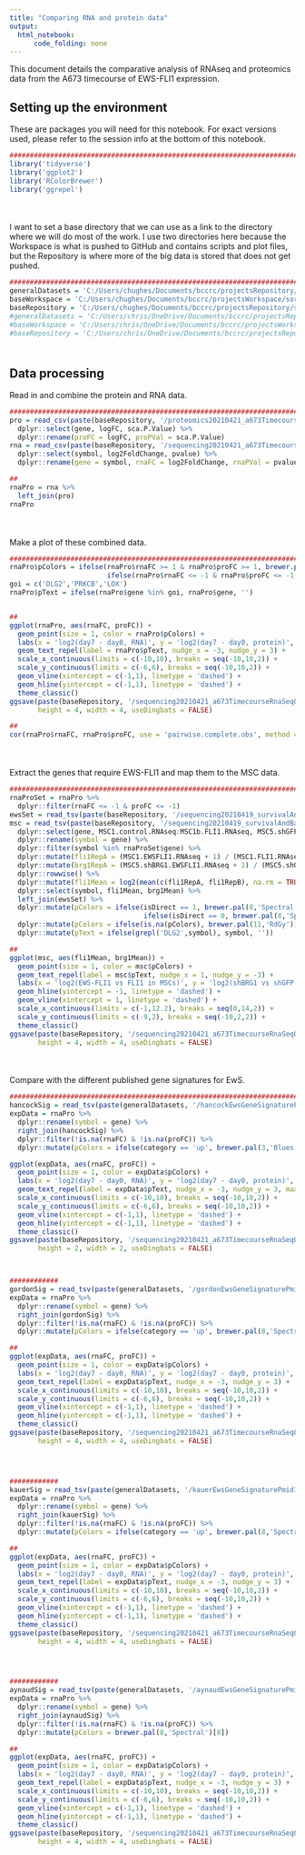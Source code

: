 ```yaml
---
title: "Comparing RNA and protein data"
output:
  html_notebook:
      code_folding: none
---
```


This document details the comparative analysis of RNAseq and proteomics data from the A673 timecourse of EWS-FLI1 expression.

## Setting up the environment

These are packages you will need for this notebook. For exact versions used, please refer to the session info at the bottom of this notebook.

```r
##########################################################################################
library('tidyverse')
library('ggplot2')
library('RColorBrewer')
library('ggrepel')
```

<div style="margin-bottom:50px;"></div>

I want to set a base directory that we can use as a link to the directory where we will do most of the work. I use two directories here because the Workspace is what is pushed to GitHub and contains scripts and plot files, but the Repository is where more of the big data is stored that does not get pushed.

```r
##########################################################################################
generalDatasets = 'C:/Users/chughes/Documents/bccrc/projectsRepository/generalDatasets'
baseWorkspace = 'C:/Users/chughes/Documents/bccrc/projectsWorkspace/sorensenLab/relatedToDlg2'
baseRepository = 'C:/Users/chughes/Documents/bccrc/projectsRepository/sorensenLab/relatedToDlg2'
#generalDatasets = 'C:/Users/chris/OneDrive/Documents/bccrc/projectsRepository/generalDatasets'
#baseWorkspace = 'C:/Users/chris/OneDrive/Documents/bccrc/projectsWorkspace/sorensenLab/relatedToYbx1'
#baseRepository = 'C:/Users/chris/OneDrive/Documents/bccrc/projectsRepository/sorensenLab/relatedToYbx1'
```

<div style="margin-bottom:50px;"></div>

## Data processing

Read in and combine the protein and RNA data.

```r
##########################################################################################
pro = read_csv(paste(baseRepository, '/proteomics20210421_a673TimecourseSearchOutput/dataset_deqms_day7-day0.csv', sep = '')) %>%
  dplyr::select(gene, logFC, sca.P.Value) %>%
  dplyr::rename(proFC = logFC, proPVal = sca.P.Value)
rna = read_csv(paste(baseRepository, '/sequencing20210421_a673TimecourseRnaSeqOutput/dataset_deseq2_day7-day0.csv', sep = '')) %>%
  dplyr::select(symbol, log2FoldChange, pvalue) %>%
  dplyr::rename(gene = symbol, rnaFC = log2FoldChange, rnaPVal = pvalue)

##
rnaPro = rna %>%
  left_join(pro)
rnaPro
```

<div style="margin-bottom:50px;"></div>

Make a plot of these combined data.

```r
##########################################################################################
rnaPro$pColors = ifelse(rnaPro$rnaFC >= 1 & rnaPro$proFC >= 1, brewer.pal(8,'Spectral')[1], 
                        ifelse(rnaPro$rnaFC <= -1 & rnaPro$proFC <= -1, brewer.pal(8,'Spectral')[8], brewer.pal(11,'RdGy')[8]))
goi = c('DLG2','PRKCB','LOX')
rnaPro$pText = ifelse(rnaPro$gene %in% goi, rnaPro$gene, '')


##
ggplot(rnaPro, aes(rnaFC, proFC)) +
  geom_point(size = 1, color = rnaPro$pColors) +
  labs(x = 'log2(day7 - day0, RNA)', y = 'log2(day7 - day0, protein)', title = 'EWS-FL1 regulation') +
  geom_text_repel(label = rnaPro$pText, nudge_x = -3, nudge_y = 3) +
  scale_x_continuous(limits = c(-10,10), breaks = seq(-10,10,2)) +
  scale_y_continuous(limits = c(-6,6), breaks = seq(-10,10,2)) +
  geom_vline(xintercept = c(-1,1), linetype = 'dashed') +
  geom_hline(yintercept = c(-1,1), linetype = 'dashed') +
  theme_classic()
ggsave(paste(baseRepository, '/sequencing20210421_a673TimecourseRnaSeqOutput/scatter_rnaVSpro_day7VSday0.pdf', sep = ''),
       height = 4, width = 4, useDingbats = FALSE)

##
cor(rnaPro$rnaFC, rnaPro$proFC, use = 'pairwise.complete.obs', method = 'pearson')
```

<div style="margin-bottom:50px;"></div>

Extract the genes that require EWS-FLI1 and map them to the MSC data.

```r
##########################################################################################
rnaProSet = rnaPro %>%
  dplyr::filter(rnaFC <= -1 & proFC <= -1)
ewsSet = read_tsv(paste(baseRepository, '/sequencing20210419_survivalAndBafComplexIntersection/aynaud_ewsSignatureSet.txt', sep = ''))
msc = read_tsv(paste(baseRepository, '/sequencing20210419_survivalAndBafComplexIntersection/GSE94277_counts_matrix.txt.gz', sep = '')) %>%
  dplyr::select(gene, MSC1.control.RNAseq:MSC1b.FLI1.RNAseq, MSC5.shGFP.control.RNAseq:MSC5b.shBRG1.EWSFLI1.RNAseq) %>%
  dplyr::rename(symbol = gene) %>%
  dplyr::filter(symbol %in% rnaProSet$gene) %>%
  dplyr::mutate(fli1RepA = (MSC1.EWSFLI1.RNAseq + 1) / (MSC1.FLI1.RNAseq + 1), fli1RepB = (MSC1b.EWSFLI1.RNAseq + 1) / (MSC1b.FLI1.RNAseq + 1)) %>%
  dplyr::mutate(brg1RepA = (MSC5.shBRG1.EWSFLI1.RNAseq + 1) / (MSC5.shGFP.EWSFLI1.RNAseq + 1), brg1RepB = (MSC5b.shBRG1.EWSFLI1.RNAseq + 1) / (MSC5b.shGFP.EWSFLI1.RNAseq + 1)) %>%
  dplyr::rowwise() %>%
  dplyr::mutate(fli1Mean = log2(mean(c(fli1RepA, fli1RepB), na.rm = TRUE)), brg1Mean = log2(mean(c(brg1RepA, brg1RepB), na.rm = TRUE))) %>%
  dplyr::select(symbol, fli1Mean, brg1Mean) %>%
  left_join(ewsSet) %>%
  dplyr::mutate(pColors = ifelse(isDirect == 1, brewer.pal(8,'Spectral')[1],
                                 ifelse(isDirect == 0, brewer.pal(8,'Spectral')[8], NA))) %>%
  dplyr::mutate(pColors = ifelse(is.na(pColors), brewer.pal(11,'RdGy')[8], pColors)) %>%
  dplyr::mutate(pText = ifelse(grepl('DLG2',symbol), symbol, ''))

##
ggplot(msc, aes(fli1Mean, brg1Mean)) +
  geom_point(size = 1, color = msc$pColors) +
  geom_text_repel(label = msc$pText, nudge_x = 1, nudge_y = -3) +
  labs(x = 'log2(EWS-FLI1 vs FLI1 in MSCs)', y = 'log2(shBRG1 vs shGFP in MSCs)', title = 'Direct EWS-FLI1 regulation') +
  geom_hline(yintercept = -1, linetype = 'dashed') +
  geom_vline(xintercept = 1, linetype = 'dashed') +
  scale_x_continuous(limits = c(-1,12.2), breaks = seq(0,14,2)) +
  scale_y_continuous(limits = c(-9,2), breaks = seq(-10,2,2)) +
  theme_classic()
ggsave(paste(baseRepository, '/sequencing20210421_a673TimecourseRnaSeqOutput/scatter_rnaVSproVSmscs_directHits.pdf', sep = ''),
       height = 4, width = 4, useDingbats = FALSE)
```

<div style="margin-bottom:50px;"></div>

Compare with the different published gene signatures for EwS.

```r
##########################################################################################
hancockSig = read_tsv(paste(generalDatasets, '/hancockEwsGeneSignaturePmid18256529/hancockEwsGeneSignatureSet.txt', sep = ''))
expData = rnaPro %>%
  dplyr::rename(symbol = gene) %>%
  right_join(hancockSig) %>%
  dplyr::filter(!is.na(rnaFC) & !is.na(proFC)) %>%
  dplyr::mutate(pColors = ifelse(category == 'up', brewer.pal(3,'Blues')[3], brewer.pal(3,'OrRd')[3]))

ggplot(expData, aes(rnaFC, proFC)) +
  geom_point(size = 1, color = expData$pColors) +
  labs(x = 'log2(day7 - day0, RNA)', y = 'log2(day7 - day0, protein)', title = 'Hancock signature') +
  geom_text_repel(label = expData$pText, nudge_x = -3, nudge_y = 3, max.overlaps = 10000) +
  scale_x_continuous(limits = c(-10,10), breaks = seq(-10,10,2)) +
  scale_y_continuous(limits = c(-6,6), breaks = seq(-10,10,2)) +
  geom_vline(xintercept = c(-1,1), linetype = 'dashed') +
  geom_hline(yintercept = c(-1,1), linetype = 'dashed') +
  theme_classic()
ggsave(paste(baseRepository, '/sequencing20210421_a673TimecourseRnaSeqOutput/scatter_rnaVSpro_day7VSday0_hancock.pdf', sep = ''),
       height = 2, width = 2, useDingbats = FALSE)



############
gordonSig = read_tsv(paste(generalDatasets, '/gordonEwsGeneSignaturePmid26455317/gordonEwsGeneSignatureSet.txt', sep = ''))
expData = rnaPro %>%
  dplyr::rename(symbol = gene) %>%
  right_join(gordonSig) %>%
  dplyr::filter(!is.na(rnaFC) & !is.na(proFC)) %>%
  dplyr::mutate(pColors = ifelse(category == 'up', brewer.pal(8,'Spectral')[8], brewer.pal(8,'Spectral')[1]))

##
ggplot(expData, aes(rnaFC, proFC)) +
  geom_point(size = 1, color = expData$pColors) +
  labs(x = 'log2(day7 - day0, RNA)', y = 'log2(day7 - day0, protein)', title = 'Gordon signature') +
  geom_text_repel(label = expData$pText, nudge_x = -3, nudge_y = 3) +
  scale_x_continuous(limits = c(-10,10), breaks = seq(-10,10,2)) +
  scale_y_continuous(limits = c(-6,6), breaks = seq(-10,10,2)) +
  geom_vline(xintercept = c(-1,1), linetype = 'dashed') +
  geom_hline(yintercept = c(-1,1), linetype = 'dashed') +
  theme_classic()
ggsave(paste(baseRepository, '/sequencing20210421_a673TimecourseRnaSeqOutput/scatter_rnaVSpro_day7VSday0_gordon.pdf', sep = ''),
       height = 4, width = 4, useDingbats = FALSE)




############
kauerSig = read_tsv(paste(generalDatasets, '/kauerEwsGeneSignaturePmid19404404/kauerEwsGeneSignatureSet.txt', sep = ''))
expData = rnaPro %>%
  dplyr::rename(symbol = gene) %>%
  right_join(kauerSig) %>%
  dplyr::filter(!is.na(rnaFC) & !is.na(proFC)) %>%
  dplyr::mutate(pColors = ifelse(category == 'up', brewer.pal(8,'Spectral')[8], brewer.pal(8,'Spectral')[1]))

##
ggplot(expData, aes(rnaFC, proFC)) +
  geom_point(size = 1, color = expData$pColors) +
  labs(x = 'log2(day7 - day0, RNA)', y = 'log2(day7 - day0, protein)', title = 'Kauer signature') +
  geom_text_repel(label = expData$pText, nudge_x = -3, nudge_y = 3) +
  scale_x_continuous(limits = c(-10,10), breaks = seq(-10,10,2)) +
  scale_y_continuous(limits = c(-6,6), breaks = seq(-10,10,2)) +
  geom_vline(xintercept = c(-1,1), linetype = 'dashed') +
  geom_hline(yintercept = c(-1,1), linetype = 'dashed') +
  theme_classic()
ggsave(paste(baseRepository, '/sequencing20210421_a673TimecourseRnaSeqOutput/scatter_rnaVSpro_day7VSday0_kauer.pdf', sep = ''),
       height = 4, width = 4, useDingbats = FALSE)




############
aynaudSig = read_tsv(paste(generalDatasets, '/aynaudEwsGeneSignaturePmid32049009/aynaudEwsGeneSignatureSet.txt', sep = ''))
expData = rnaPro %>%
  dplyr::rename(symbol = gene) %>%
  right_join(aynaudSig) %>%
  dplyr::filter(!is.na(rnaFC) & !is.na(proFC)) %>%
  dplyr::mutate(pColors = brewer.pal(8,'Spectral')[8])

##
ggplot(expData, aes(rnaFC, proFC)) +
  geom_point(size = 1, color = expData$pColors) +
  labs(x = 'log2(day7 - day0, RNA)', y = 'log2(day7 - day0, protein)', title = 'Aynaud signature') +
  geom_text_repel(label = expData$pText, nudge_x = -3, nudge_y = 3) +
  scale_x_continuous(limits = c(-10,10), breaks = seq(-10,10,2)) +
  scale_y_continuous(limits = c(-6,6), breaks = seq(-10,10,2)) +
  geom_vline(xintercept = c(-1,1), linetype = 'dashed') +
  geom_hline(yintercept = c(-1,1), linetype = 'dashed') +
  theme_classic()
ggsave(paste(baseRepository, '/sequencing20210421_a673TimecourseRnaSeqOutput/scatter_rnaVSpro_day7VSday0_aynaud.pdf', sep = ''),
       height = 4, width = 4, useDingbats = FALSE)
```



















